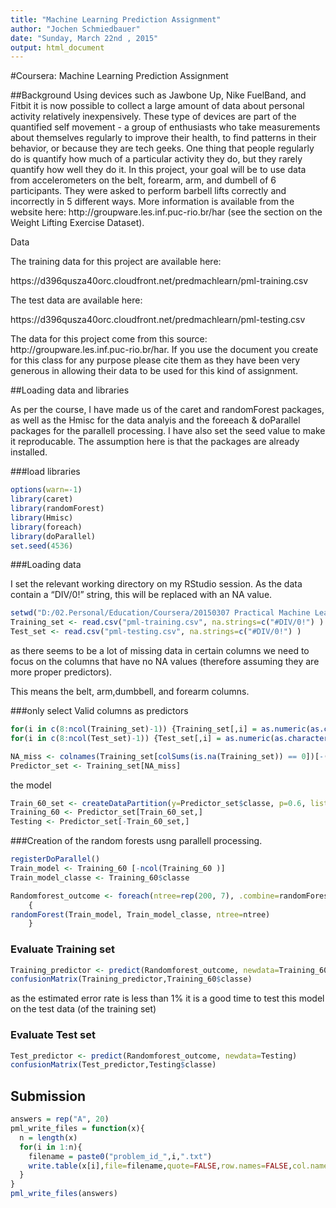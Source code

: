 ```yaml
---
title: "Machine Learning Prediction Assignment"
author: "Jochen Schmiedbauer"
date: "Sunday, March 22nd , 2015"
output: html_document
---
```


#Coursera: Machine Learning Prediction Assignment

##Background
Using devices such as Jawbone Up, Nike FuelBand, and Fitbit it is now possible to collect a large amount of data about personal activity relatively inexpensively. These type of devices are part of the quantified self movement - a group of enthusiasts who take measurements about themselves regularly to improve their health, to find patterns in their behavior, or because they are tech geeks. One thing that people regularly do is quantify how much of a particular activity they do, but they rarely quantify how well they do it. In this project, your goal will be to use data from accelerometers on the belt, forearm, arm, and dumbell of 6 participants. They were asked to perform barbell lifts correctly and incorrectly in 5 different ways. More information is available from the website here: http://groupware.les.inf.puc-rio.br/har (see the section on the Weight Lifting Exercise Dataset). 


Data 

The training data for this project are available here: 

https://d396qusza40orc.cloudfront.net/predmachlearn/pml-training.csv

The test data are available here: 

https://d396qusza40orc.cloudfront.net/predmachlearn/pml-testing.csv

The data for this project come from this source: http://groupware.les.inf.puc-rio.br/har. If you use the document you create for this class for any purpose please cite them as they have been very generous in allowing their data to be used for this kind of assignment. 

##Loading data and libraries

As per the course, I have made us of the caret and randomForest packages, as well as the Hmisc for the data analyis and the foreeach & doParallel packages for the parallell processing.
I have also set the seed value to make it reproducable. The assumption here is that the packages are already installed. 

###load libraries
```r
options(warn=-1)
library(caret)
library(randomForest)
library(Hmisc)
library(foreach)
library(doParallel)
set.seed(4536)
```

###Loading data

I set the relevant working directory on my RStudio session.
As the data contain a "DIV/0!" string, this will be replaced with an NA value.

```r
setwd("D:/02.Personal/Education/Coursera/20150307 Practical Machine Learning/Project")
Training_set <- read.csv("pml-training.csv", na.strings=c("#DIV/0!") )
Test_set <- read.csv("pml-testing.csv", na.strings=c("#DIV/0!") )
```


as there seems to be a lot of missing data in certain columns we need to focus on the columns that have no NA values (therefore assuming they are more proper predictors).

This means the belt, arm,dumbbell, and forearm columns.

###only select Valid columns as predictors

```r
for(i in c(8:ncol(Training_set)-1)) {Training_set[,i] = as.numeric(as.character(Training_set[,i]))} ## convert to numeric
for(i in c(8:ncol(Test_set)-1)) {Test_set[,i] = as.numeric(as.character(Test_set[,i]))} ## convert to numeric

NA_miss <- colnames(Training_set[colSums(is.na(Training_set)) == 0])[-(1:7)]
Predictor_set <- Training_set[NA_miss]
```

the model

```r
Train_60_set <- createDataPartition(y=Predictor_set$classe, p=0.6, list=FALSE )
Training_60 <- Predictor_set[Train_60_set,]
Testing <- Predictor_set[-Train_60_set,]
```


###Creation of the random forests usng parallell processing.

```r
registerDoParallel()
Train_model <- Training_60 [-ncol(Training_60 )]
Train_model_classe <- Training_60$classe

Randomforest_outcome <- foreach(ntree=rep(200, 7), .combine=randomForest::combine, .packages='randomForest') %dopar%
    {
randomForest(Train_model, Train_model_classe, ntree=ntree) 
    }
```



### Evaluate Training set 


```r
Training_predictor <- predict(Randomforest_outcome, newdata=Training_60)
confusionMatrix(Training_predictor,Training_60$classe)
```

as the estimated error rate is less than 1% it is a good time to test this model on the test data (of the training set)

### Evaluate Test set 

```r
Test_predictor <- predict(Randomforest_outcome, newdata=Testing)
confusionMatrix(Test_predictor,Testing$classe)
```


## Submission 

```r
answers = rep("A", 20)
pml_write_files = function(x){
  n = length(x)
  for(i in 1:n){
    filename = paste0("problem_id_",i,".txt")
    write.table(x[i],file=filename,quote=FALSE,row.names=FALSE,col.names=FALSE)
  }
}
pml_write_files(answers)
```
